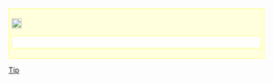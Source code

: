 <div style="border: #FFFF77 solid 1px; text-align: left; padding:5px; clear: both; background-color: #FFFFDD">[[Image:Crystal_Clear_action_bookmark.png|20px]] {{{1}}}<div style="border: #FFFF77 solid 1px; text-align: left; padding:5px; clear: both; background-color: #FFFFFF;">{{{2}}}</div>{{{3}}}</div>
<noinclude>[[Category:Code templates|Tip]]</noinclude>
